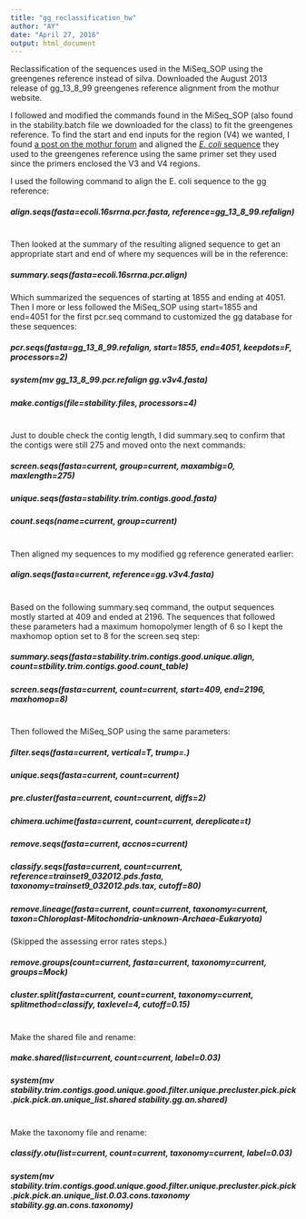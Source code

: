 ```yaml
---
title: "gg_reclassification_hw"
author: "AY"
date: "April 27, 2016"
output: html_document
---
```


Reclassification of the sequences used in the MiSeq_SOP using the greengenes reference instead of silva. Downloaded the August 2013 release of gg_13_8_99 greengenes reference alignment from the mothur website.  

I followed and modified the commands found in the MiSeq_SOP (also found in the stability.batch file we downloaded for the class) to fit the greengenes reference. To find the start and end inputs for the region (V4) we wanted, I found [a post on the mothur forum](http://www.mothur.org/forum/viewtopic.php?t=2498#p10529) and aligned the [*E. coli* sequence](http://www.ncbi.nlm.nih.gov/nuccore/174375?report=fasta) they used to the greengenes reference using the same primer set they used since the primers enclosed the V3 and V4 regions.

I used the following command to align the E. coli sequence to the gg reference:

##### align.seqs(fasta=ecoli.16srrna.pcr.fasta, reference=gg_13_8_99.refalign)
<br>
Then looked at the summary of the resulting aligned sequence to get an appropriate start and end of where my sequences will be in the reference:

##### summary.seqs(fasta=ecoli.16srrna.pcr.align)

Which summarized the sequences of starting at 1855 and ending at 4051. Then I more or less followed the MiSeq_SOP using start=1855 and end=4051 for the first pcr.seq command to customized the gg database for these sequences:

##### pcr.seqs(fasta=gg_13_8_99.refalign, start=1855, end=4051, keepdots=F, processors=2)
##### system(mv gg_13_8_99.pcr.refalign gg.v3v4.fasta)
##### make.contigs(file=stability.files, processors=4)
<br>
Just to double check the contig length, I did summary.seq to confirm that the contigs were still 275 and moved onto the next commands:

##### screen.seqs(fasta=current, group=current, maxambig=0, maxlength=275)
##### unique.seqs(fasta=stability.trim.contigs.good.fasta)
##### count.seqs(name=current, group=current)
<br>
Then aligned my sequences to my modified gg reference generated earlier:

##### align.seqs(fasta=current, reference=gg.v3v4.fasta)
<br>
Based on the following summary.seq command, the output sequences mostly started at 409 and ended at 2196. The sequences that followed these parameters had a maximum homopolymer length of 6 so I kept the maxhomop option set to 8 for the screen.seq step:

##### summary.seqs(fasta=stability.trim.contigs.good.unique.align, count=stbility.trim.contigs.good.count_table)
##### screen.seqs(fasta=current, count=current, start=409, end=2196, maxhomop=8)
<br>
Then followed the MiSeq_SOP using the same parameters:

##### filter.seqs(fasta=current, vertical=T, trump=.)
##### unique.seqs(fasta=current, count=current)
##### pre.cluster(fasta=current, count=current, diffs=2)
##### chimera.uchime(fasta=current, count=current, dereplicate=t)
##### remove.seqs(fasta=current, accnos=current)
##### classify.seqs(fasta=current, count=current, reference=trainset9_032012.pds.fasta, taxonomy=trainset9_032012.pds.tax, cutoff=80)
##### remove.lineage(fasta=current, count=current, taxonomy=current, taxon=Chloroplast-Mitochondria-unknown-Archaea-Eukaryota)

(Skipped the assessing error rates steps.)

##### remove.groups(count=current, fasta=current, taxonomy=current, groups=Mock)
##### cluster.split(fasta=current, count=current, taxonomy=current, splitmethod=classify, taxlevel=4, cutoff=0.15)
<br>
Make the shared file and rename:

##### make.shared(list=current, count=current, label=0.03)
##### system(mv stability.trim.contigs.good.unique.good.filter.unique.precluster.pick.pick.pick.pick.an.unique_list.shared stability.gg.an.shared)
<br>
Make the taxonomy file and rename:

##### classify.otu(list=current, count=current, taxonomy=current, label=0.03)  
##### system(mv stability.trim.contigs.good.unique.good.filter.unique.precluster.pick.pick.pick.pick.an.unique_list.0.03.cons.taxonomy stability.gg.an.cons.taxonomy)
